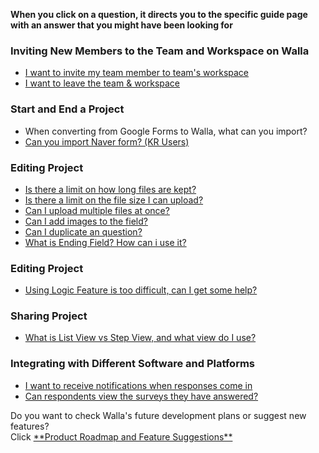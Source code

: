 
<Callout type='info' emoji="🔔">**When you click on a question, it directs you to the specific guide page with an answer that you might have been looking for**</Callout>

### Inviting New Members to the Team and Workspace on Walla

- [I want to invite my team member to team's workspace](/en/getStarted/inviteTeamAndWorkspace)
- [I want to leave the team & workspace](/en/getStarted/manageTeamAndWorkspace)

### Start and End a Project

- When converting from Google Forms to Walla, what can you import?
- [Can you import Naver form? (KR Users)](/en/createForm&surveyAndShare/createProjectAndStopResponses)

### Editing Project

- [Is there a limit on how long files are kept?](/en/createForm&surveyAndShare/settingUpFields)
- [Is there a limit on the file size I can upload?](/en/createForm&surveyAndShare/settingUpFields)
- [Can I upload multiple files at once?](/en/createForm&surveyAndShare/settingUpFields)
- [Can I add images to the field?](/en/createForm&surveyAndShare/settingUpFields)
- [Can I duplicate an question?](/en/createForm&surveyAndShare/settingUpFields)
- [What is Ending Field? How can i use it?](/en/createForm&surveyAndShare/endingField)

### Editing Project

- [Using Logic Feature is too difficult, can I get some help?](/en/createForm&surveyAndShare/settingLogic)

### Sharing Project

- [What is List View vs Step View, and what view do I use?](/en/createForm&surveyAndShare/sharingProject)

### Integrating with Different Software and Platforms

- [I want to receive notifications when responses come in](/en/project&analysisAndReward/integratingWithThirdParty)
- [Can respondents view the surveys they have answered?](/en/project&analysisAndReward/integratingWithThirdParty)


<Callout type='info' emoji="🔔">
    Do you want to check Walla's future development plans or suggest new features? <br/>Click <a
    href='https://app.walla.my/support/featureRequest'
    target="_blank"
    rel="noopener noreferrer"
    style={{textDecoration: 'underline'}}>**Product
    Roadmap and Feature Suggestions**</a>
</Callout>
